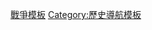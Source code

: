 {{Template category
|type = navbox
|description = 與戰爭和衝突有關的導航模板。
}}
[[Category:戰爭模板|]]
[[Category:歷史導航模板|Category:歷史導航模板]]